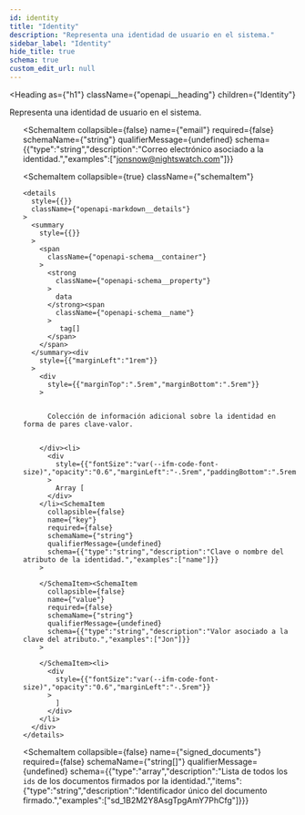 ```yaml
---
id: identity
title: "Identity"
description: "Representa una identidad de usuario en el sistema."
sidebar_label: "Identity"
hide_title: true
schema: true
custom_edit_url: null
---
```



<Heading
  as={"h1"}
  className={"openapi__heading"}
  children={"Identity"}
>
</Heading>



Representa una identidad de usuario en el sistema.

<ul>
  <SchemaItem
    collapsible={false}
    name={"id"}
    required={false}
    schemaName={"string"}
    qualifierMessage={undefined}
    schema={{"type":"string","description":"Identificador único de la identidad.","examples":["id_ma21KLsmaslopask912Aa2"]}}
  >
    
  </SchemaItem><SchemaItem
    collapsible={false}
    name={"email"}
    required={false}
    schemaName={"string"}
    qualifierMessage={undefined}
    schema={{"type":"string","description":"Correo electrónico asociado a la identidad.","examples":["jonsnow@nightswatch.com"]}}
  >
    
  </SchemaItem><SchemaItem
    collapsible={true}
    className={"schemaItem"}
  >
    <details
      style={{}}
      className={"openapi-markdown__details"}
    >
      <summary
        style={{}}
      >
        <span
          className={"openapi-schema__container"}
        >
          <strong
            className={"openapi-schema__property"}
          >
            data
          </strong><span
            className={"openapi-schema__name"}
          >
             tag[]
          </span>
        </span>
      </summary><div
        style={{"marginLeft":"1rem"}}
      >
        <div
          style={{"marginTop":".5rem","marginBottom":".5rem"}}
        >
          
          
          Colección de información adicional sobre la identidad en forma de pares clave-valor.
          
          
        </div><li>
          <div
            style={{"fontSize":"var(--ifm-code-font-size)","opacity":"0.6","marginLeft":"-.5rem","paddingBottom":".5rem"}}
          >
            Array [
          </div>
        </li><SchemaItem
          collapsible={false}
          name={"key"}
          required={false}
          schemaName={"string"}
          qualifierMessage={undefined}
          schema={{"type":"string","description":"Clave o nombre del atributo de la identidad.","examples":["name"]}}
        >
          
        </SchemaItem><SchemaItem
          collapsible={false}
          name={"value"}
          required={false}
          schemaName={"string"}
          qualifierMessage={undefined}
          schema={{"type":"string","description":"Valor asociado a la clave del atributo.","examples":["Jon"]}}
        >
          
        </SchemaItem><li>
          <div
            style={{"fontSize":"var(--ifm-code-font-size)","opacity":"0.6","marginLeft":"-.5rem"}}
          >
            ]
          </div>
        </li>
      </div>
    </details>
  </SchemaItem><SchemaItem
    collapsible={false}
    name={"signed_documents"}
    required={false}
    schemaName={"string[]"}
    qualifierMessage={undefined}
    schema={{"type":"array","description":"Lista de todos los `ids` de los documentos firmados por la identidad.","items":{"type":"string","description":"Identificador único del documento firmado.","examples":["sd_1B2M2Y8AsgTpgAmY7PhCfg"]}}}
  >
    
  </SchemaItem>
</ul>
            